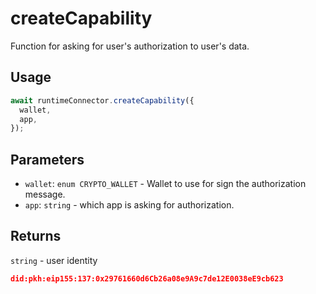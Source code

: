 # createCapability

Function for asking for user's authorization to user's data.

## Usage

```js
await runtimeConnector.createCapability({
  wallet,
  app,
});
```

## Parameters
- `wallet`: `enum CRYPTO_WALLET` - Wallet to use for sign the authorization message.
- `app`: `string` - which app is asking for authorization.

## Returns
`string` - user identity
```json
did:pkh:eip155:137:0x29761660d6Cb26a08e9A9c7de12E0038eE9cb623
```